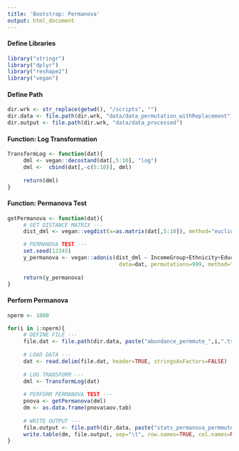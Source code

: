 ```yaml
---
title: 'Bootstrap: Permanova'
output: html_document
---
```



#### Define Libraries
```r
library("stringr")
library("dplyr")
library("reshape2")
library("vegan")
```

#### Define Path
```r
dir.wrk <- str_replace(getwd(), "/scripts", "")
dir.data <- file.path(dir.wrk, "data/data_permutation_withReplacement")
dir.output <- file.path(dir.wrk, "data/data_processed")
```

#### Function: Log Transformation
```r
TransformLog <- function(dat){
     dml <- vegan::decostand(dat[,5:10], "log")
     dml <-  cbind(dat[,-c(5:10)], dml)
     
     return(dml)
}
```

#### Function: Permanova Test 
```r
getPermanova <- function(dat){
     # GET DISTANCE MATRIX ---
     dist_dml <- vegan::vegdist(x=as.matrix(dat[,5:10]), method="euclidean", binary=FALSE, diag=TRUE, upper=TRUE, na.rm=FALSE)

     # PERMANOVA TEST ---
     set.seed(12345)
     y_permanova <- vegan::adonis(dist_dml ~ IncomeGroup+Ethnicity+EducationLevel+GeoRegion, 
                                   data=dat, permutations=999, method="euclidean", parallel=8)
     
     return(y_permanova)
}
```


#### Perform Permanova
```r
nperm <- 1000

for(i in 1:nperm){
     # DEFINE FILE ---
     file.dat <- file.path(dir.data, paste("abundance_permmute_",i,".tsv", sep=""))
     
     # LOAD DATA ---
     dat <- read.delim(file.dat, header=TRUE, stringsAsFactors=FALSE)
     
     # LOG TRANSFORM ---
     dml <- TransformLog(dat)
     
     # PERFORM PERMANOVA TEST ---
     pnova <- getPermanova(dml)
     dm <- as.data.frame(pnova$aov.tab)
     
     # WRITE OUTPUT ---
     file.output <- file.path(dir.data, paste("stats_permanova_permmute_",i,".tsv", sep=""))
     write.table(dm, file.output, sep="\t", row.names=TRUE, col.names=NA, quote=FALSE)     
}
```
